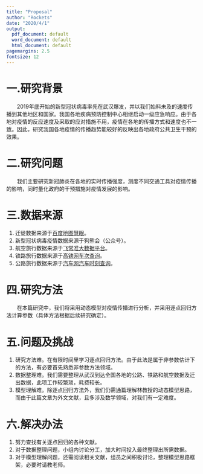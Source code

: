 ```yaml
---
title: "Proposal"
author: "Rockets"
date: "2020/4/1"
output:
  pdf_document: default
  word_document: default
  html_document: default
pagemargins: 2.5
fontsize: 12
---
```


<style type=""Proposal/css">
	#header {
	    text-align: center;
	}
</style>

# 一.研究背景 
&emsp;&emsp;2019年底开始的新型冠状病毒率先在武汉爆发，并以我们始料未及的速度传播到其他地区和国家。我国各地疾病预防控制中心相继启动一级应急响应。由于各地对疫情的反应速度及采取的应对措施不用，疫情在各地的传播方式和速度也不一致。因此，研究我国各地疫情的传播趋势能较好的反映出各地政府公共卫生干预的效果。  

# 二.研究问题 
&emsp;&emsp;我们主要研究新冠肺炎在各地的实时传播强度，测度不同交通工具对疫情传播的影响，同时量化政府的干预措施对疫情发展的影响。  

# 三.数据来源 
1. 迁徙数据来源于[百度地图慧眼](http://qianxi.baidu.com/)。  
2. 新型冠状病毒疫情数据来源于狗熊会（公众号）。  
3. 航空旅行数据来源于[飞常准大数据平台](https://data.variflight.com/)。  
4. 铁路旅行数据来源于[高铁网车次查询](http://shike.gaotie.cn/)。  
5. 公路旅行数据来源于[汽车网汽车时刻查询](https://www.qichezhan.cn/)。
 
# 四.研究方法 
&emsp;&emsp;在本篇研究中，我们将采用动态模型对疫情传播进行分析，并采用逐点回归方法计算参数（具体方法根据后续研究确定）。  
 
# 五.问题及挑战 
1. 研究方法难。在有限时间里学习逐点回归方法。由于此法是属于非参数估计下的方法，有必要首先熟悉非参数方法领域。 
2. 数据整理难。我们需要整理从武汉到达全国各地的公路、铁路和航空数据及迁出数据，此项工作较繁琐，耗费较长。 
3. 模型理解难。除逐点回归方法外，我们仍需通篇理解林教授的动态模型思路，而由于此篇文章为外文文献，且多涉及数学领域，对我们有一定难度。 
 
# 六.解决办法 
1. 努力查找有关逐点回归的各种文献。 
2. 对于数据整理问题，小组内讨论分工，加大时间投入最终整理出所需数据。 
3. 对于模型理解问题，还需阅读相关文献，组员之间积极讨论，整理模型思路框架，必要时请教老师。 
 




